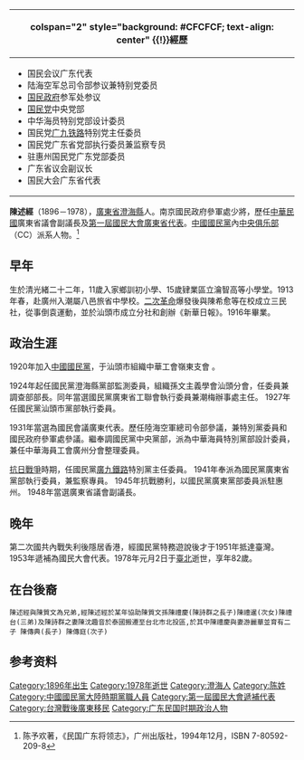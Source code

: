 {{Infobox politician
| name = 陳述經
|圖像=File:陳述經.jpg
|圖像大小=200px
| sex = 男
| birth_date = 1896年
| death_date = {{death year and age|1978|1896}}
| nationality = {{ROC}}
| relations  =
父：陳亮澄

母：吳氏

兄長：[[陳質文|陳質文]]（同盟會蓬洲代表）

侄子：陳詩群
| birth_place = {{QING|廣東省}}[[潮州府|潮州府]][[澄海縣|澄海縣]]
| death_place   = {{TWN}}[[臺北市|臺北市]]
| experience =国民会议广东代表<br>陆海空军总司令部参议兼特别党委员<br> [[国民政府|国民政府]]参军处参议<br>国民党中央党部 <br>中华海员特别党部设计委员<br>国民党[[广九铁路|广九铁路]]特别党主任委员<br>国民党广东省党部执行委员兼监察专员<br> 广东省议会副议长<br> 国民大会广东省代表
| party = {{Kmt|25px}}
|rank= [[国民政府|国民政府]]参军处少将
}}
<!-- 重要經歷訊息框開始 -->
{| class="infobox bordered" style="width: 22em; font-size: 90%; text-align: left; float: right;" cellpadding="3"
|-
! colspan="2" style="background: #CFCFCF; text-align: center" {{!}}經歷
|-
| colspan="2" style="font-size: 90%" |<div style="text-align: left">
* 国民会议广东代表
* 陆海空军总司令部参议兼特别党委员
* [[国民政府|国民政府]]参军处参议
* [[国民党|国民党]]中央党部
* 中华海员特别党部设计委员
* 国民党[[广九铁路|广九铁路]]特别党主任委员
* 国民党广东省党部执行委员兼监察专员
* 驻惠州国民党广东党部委员
* 广东省议会副议长
* 国民大会广东省代表
|}
'''陳述經'''（1896－1978），[[廣東省|廣東省]][[澄海縣|澄海縣]]人。南京國民政府參軍處少將，歷任[[中華民國|中華民國]]廣東省議會副議長及[[第一屆國民大會廣東省代表|第一屆國民大會廣東省代表]]。[[中國國民黨|中國國民黨]]內[[中央俱乐部|中央俱乐部]]（CC）派系人物。<ref>陈予欢著，《民国广东将领志》，广州出版社，1994年12月，ISBN 7-80592-209-8</ref>

== 早年 ==
生於清光緒二十二年，11歲入家鄉訓初小學、15歲肄業區立瀹智高等小學堂。1913年春，赴廣州入潮屬八邑旅省中學校。[[二次革命|二次革命]]爆發後與陳希愈等在校成立三民社，從事倒袁運動，並於汕頭市成立分社和創辦《新華日報》。1916年畢業。

== 政治生涯 ==
1920年加入[[中國國民黨|中國國民黨]]，于汕頭市組織中華工會嶺東支會 。

1924年起任國民黨澄海縣黨部監測委員，組織孫文主義學會汕頭分會，任委員兼調查部部長。同年當選國民黨廣東省工聯會執行委員兼潮梅辦事處主任。
1927年任國民黨汕頭市黨部執行委員。

1931年當選為國民會議廣東代表。歷任陸海空軍總司令部參議，兼特別黨委員和國民政府參軍處參議。繼奉調國民黨中央黨部，派為中華海員特別黨部設計委員，兼任中華海員工會廣州分會整理委員。

[[抗日戰爭|抗日戰爭]]時期，任國民黨[[廣九鐵路|廣九鐵路]]特別黨主任委員。
1941年奉派為國民黨廣東省黨部執行委員，兼監察專員。
1945年抗戰勝利，以國民黨廣東黨部委員派駐惠州。
1948年當選廣東省議會副議長。

== 晚年 == 
第二次國共內戰失利後隱居香港，經國民黨特務遊說後才于1951年抵達臺灣。1953年遞補為國民大會代表。1978年元月2日于[[臺北|臺北]]逝世，享年82歲。

== 在台後裔 ==
 陳述經與陳質文為兄弟,經陳述經於某年協助陳質文孫陳禮慶(陳詩群之長子)陳禮暹(次女)陳禮台(三弟)及陳詩群之妻陳沈趣音於泰國搬遷至台北市北投區,於其中陳禮慶與妻游麗華並育有二子 陳傳典(長子) 陳傳庭(次子)

==参考资料==

[[Category:1896年出生|Category:1896年出生]]
[[Category:1978年逝世|Category:1978年逝世]]
[[Category:澄海人|Category:澄海人]]
[[Category:陈姓|Category:陈姓]]
[[Category:中國國民黨大陸時期黨職人員|Category:中國國民黨大陸時期黨職人員]]
[[Category:第一屆國民大會遞補代表|Category:第一屆國民大會遞補代表]]
[[Category:台灣戰後廣東移民|Category:台灣戰後廣東移民]]
[[Category:广东民国时期政治人物|Category:广东民国时期政治人物]]